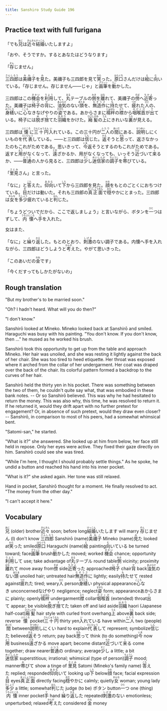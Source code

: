 ```yaml
---
title: Sanshiro Study Guide 196
---
```


## Practice text with full furigana

<p>
「でも<ruby><rb>兄</rb><rt>あに</rt></ruby>は<ruby><rb>近々</rb><rt>きんきん</rt></ruby><ruby><rb>結婚</rb><rt>けっこん</rt></ruby>いたしますよ」
</p>

<p>「おや、そうですか。するとあなたはどうなります」</p>
<p>
「<ruby><rb>存</rb><rt>ぞん</rt></ruby>じません」
</p>

<p>
<ruby><rb>三四郎</rb><rt>さんしろう</rt></ruby>は<ruby><rb>美禰子</rb><rt>みねこ</rt></ruby>を<ruby><rb>見</rb><rt>み</rt></ruby>た。美禰子も三四郎を見て<ruby><rb>笑</rb><rt>わら</rt></ruby>った。<ruby><rb>原口</rb><rt>はらぐち</rt></ruby>さんだけは<ruby><rb>絵</rb><rt>え</rt></ruby>に<ruby><rb>向</rb><rt>む</rt></ruby>いている。「存じません。存じません――じゃ」と<ruby><rb>画筆</rb><rt>ブラッシ</rt></ruby>を<ruby><rb>動</rb><rt>うご</rt></ruby>かした。
</p>

<p>
三四郎はこの<ruby><rb>機会</rb><rt>きかい</rt></ruby>を<ruby><rb>利用</rb><rt>りよう</rt></ruby>して、<ruby><rb>丸</rb><rt>まる</rt></ruby>テーブルの<ruby><rb>側</rb><rt>わき</rt></ruby>を<ruby><rb>離</rb><rt>はな</rt></ruby>れて、美禰子の<ruby><rb>傍</rb><rt>そば</rt></ruby>へ<ruby><rb>近寄</rb><rt>ちかよ</rt></ruby>った。美禰子は<ruby><rb>椅子</rb><rt>いす</rt></ruby>の<ruby><rb>背</rb><rt>せ</rt></ruby>に、<ruby><rb>油気</rb><rt>あぶらけ</rt></ruby>のない<ruby><rb>頭</rb><rt>あたま</rt></ruby>を、<ruby><rb>無造作</rb><rt>むぞうさ</rt></ruby>に<ruby><rb>持</rb><rt>も</rt></ruby>たせて、<ruby><rb>疲</rb><rt>つか</rt></ruby>れた<ruby><rb>人</rb><rt>ひと</rt></ruby>の、<ruby><rb>身繕</rb><rt>みづくろ</rt></ruby>いに<ruby><rb>心</rb><rt>こころ</rt></ruby>なきなげやりの<ruby><rb>姿</rb><rt>すがた</rt></ruby>である。あからさまに<ruby><rb>襦袢</rb><rt>じゅばん</rt></ruby>の<ruby><rb>襟</rb><rt>えり</rt></ruby>から<ruby><rb>咽喉首</rb><rt>のどくび</rt></ruby>が<ruby><rb>出</rb><rt>で</rt></ruby>ている。椅子には<ruby><rb>脱</rb><rt>ぬ</rt></ruby>ぎ<ruby><rb>捨</rb><rt>す</rt></ruby>てた<ruby><rb>羽織</rb><rt>はおり</rt></ruby>をかけた。<ruby><rb>廂髪</rb><rt>ひさしがみ</rt></ruby>の<ruby><rb>上</rb><rt>うえ</rt></ruby>にきれいな<ruby><rb>裏</rb><rt>うら</rt></ruby>が見える。
</p>

<p>
三四郎は<ruby><rb>懐</rb><rt>ふところ</rt></ruby>に<ruby><rb>三十円</rb><rt>さんじゅうえん</rt></ruby><ruby><rb>入</rb><rt>い</rt></ruby>れている。この三十円が<ruby><rb>二人</rb><rt>ふたり</rt></ruby>の<ruby><rb>間</rb><rt>あいだ</rt></ruby>にある、<ruby><rb>説明</rb><rt>せつめい</rt></ruby>しにくいものを<ruby><rb>代表</rb><rt>だいひょう</rt></ruby>している。――と三四郎は<ruby><rb>信</rb><rt>しん</rt></ruby>じた。<ruby><rb>返</rb><rt>かえ</rt></ruby>そうと<ruby><rb>思</rb><rt>おも</rt></ruby>って、返さなかったのもこれがためである。思いきって、<ruby><rb>今</rb><rt>いま</rt></ruby>返そうとするのもこれがためである。返すと<ruby><rb>用</rb><rt>よう</rt></ruby>がなくなって、<ruby><rb>遠</rb><rt>とお</rt></ruby>ざかるか、用がなくなっても、いっそう<ruby><rb>近</rb><rt>ちか</rt></ruby>づいて<ruby><rb>来</rb><rt>く</rt></ruby>るか、――<ruby><rb>普通</rb><rt>ふつう</rt></ruby>の人から見ると、三四郎は<ruby><rb>少</rb><rt>すこ</rt></ruby>し<ruby><rb>迷信家</rb><rt>めいしんか</rt></ruby>の<ruby><rb>調子</rb><rt>ちょうし</rt></ruby>を<ruby><rb>帯</rb><rt>お</rt></ruby>びている。
</p>

<p>
「<ruby><rb>里見</rb><rt>さとみ</rt></ruby>さん」と言った。
</p>

<p>
「なに」と<ruby><rb>答</rb><rt>こた</rt></ruby>えた。<ruby><rb>仰向</rb><rt>あおむ</rt></ruby>いて<ruby><rb>下</rb><rt>した</rt></ruby>から三四郎を見た。<ruby><rb>顔</rb><rt>かお</rt></ruby>をもとのごとくにおちつけている。<ruby><rb>目</rb><rt>め</rt></ruby>だけは動いた。それも三四郎の<ruby><rb>真正面</rb><rt>まっしょうめん</rt></ruby>で<ruby><rb>穏</rb><rt>おだ</rt></ruby>やかにとまった。三四郎は<ruby><rb>女</rb><rt>おんな</rt></ruby>を<ruby><rb>多少</rb><rt>たしょう</rt></ruby>疲れていると<ruby><rb>判</rb><rt>はん</rt></ruby>じた。
</p>

<p>
「ちょうどついでだから、ここで返しましょう」と言いながら、ボタンを<ruby><rb>一</rb><rt>ひと</rt></ruby>つはずして、<ruby><rb>内懐</rb><rt>うちぶところ</rt></ruby>へ<ruby><rb>手</rb><rt>て</rt></ruby>を入れた。
</p>

<p>女はまた、</p>
<p>
「なに」と<ruby><rb>繰</rb><rt>く</rt></ruby>り<ruby><rb>返</rb><rt>かえ</rt></ruby>した。もとのとおり、<ruby><rb>刺激</rb><rt>しげき</rt></ruby>のない調子である。内懐へ手を入れながら、三四郎はどうしようと<ruby><rb>考</rb><rt>かんが</rt></ruby>えた。やがて思いきった。
</p>

<p>
「このあいだの<ruby><rb>金</rb><rt>かね</rt></ruby>です」
</p>

<p>「今くだすってもしかたがないわ」</p>

## Rough translation

"But my brother's to be married soon."

"Oh? I hadn't heard. What will you do then?"

"I don't know."

Sanshirō looked at Mineko. Mineko looked back at Sanshirō and smiled. Haraguchi was busy with his painting. "You don't know. If you don't know, then ..." he mused as he worked his brush.

Sanshirō took this opportunity to get up from the table and approach Mineko. Her hair was unoiled, and she was resting it lightly against the back of her chair. She was too tired to heed etiquette. Her throat was exposed where it arched from the collar of her undergarment. Her coat was draped over the back of the chair. Its colorful pattern formed a backdrop to the curves of her hair.

Sanshirō held the thirty yen in his pocket. There was something between the two of them, he couldn't quite say what, that was embodied in these bank notes. -- Or so Sanshirō believed. This was why he had hesitated to return the money. This was also why, this time, he was resolved to return it. If he returned it, would they drift apart with no further pretext for engagement? Or, in absence of such pretext, would they draw even closer? -- Sanshirō, in comparison to most of his peers, had a somewhat whimsical bent.

"Satomi-san," he started.

"What is it?" she answered. She looked up at him from below, her face still held in repose. Only her eyes were active. They fixed their gaze directly on him. Sanshirō could see she was tired.

"While I'm here, I thought I should probably settle things." As he spoke, he undid a button and reached his hand into his inner pocket.  

"What is it?" she asked again. Her tone was still relaxed.

Hand in pocket, Sanshirō thought for a moment. He finally resolved to act. "The money from the other day."

"I can't accept it here." 


## Vocabulary

<p>
<span class="vocabstudy"><ruby><rb>兄</rb><rt>あに</rt></ruby>&nbsp;(older) brother</span><span class="vocabstudy"><ruby><rb>近々</rb><rt>きんきん</rt></ruby>&nbsp;soon; before long</span><span class="vocabstudy"><ruby><rb>結婚</rb><rt>けっこん</rt></ruby>いたします&nbsp;will marry</span>
<span class="vocabstudy"><ruby><rb>存</rb><rt>ぞん</rt></ruby>じません&nbsp;(I) don't know</span>
<span class="vocabstudy"><ruby><rb>三四郎</rb><rt>さんしろう</rt></ruby>&nbsp;Sanshirō (name)</span><span class="vocabstudy"><ruby><rb>美禰子</rb><rt>みねこ</rt></ruby>&nbsp;Mineko (name)</span><span class="vocabstudy"><ruby><rb>見</rb><rt>み</rt></ruby>た&nbsp;looked at</span><span class="vocabstudy"><ruby><rb>笑</rb><rt>わら</rt></ruby>った&nbsp;smiled</span><span class="vocabstudy"><ruby><rb>原口</rb><rt>はらぐち</rt></ruby>&nbsp;Haraguchi (name)</span><span class="vocabstudy"><ruby><rb>絵</rb><rt>え</rt></ruby>&nbsp;painting</span><span class="vocabstudy"><ruby><rb>向</rb><rt>む</rt></ruby>いている&nbsp;be turned toward; face</span><span class="vocabstudy"><ruby><rb>画筆</rb><rt>ブラッシ</rt></ruby>&nbsp;brush</span><span class="vocabstudy"><ruby><rb>動</rb><rt>うご</rt></ruby>かした&nbsp;moved; worked</span>
<span class="vocabstudy"><ruby><rb>機会</rb><rt>きかい</rt></ruby>&nbsp;chance; opportunity</span><span class="vocabstudy"><ruby><rb>利用</rb><rt>りよう</rt></ruby>して&nbsp;use; take advantage of</span><span class="vocabstudy"><ruby><rb>丸</rb><rt>まる</rt></ruby>テーブル&nbsp;round table</span><span class="vocabstudy"><ruby><rb>側</rb><rt>わき</rt></ruby>&nbsp;vicinity; proximity</span><span class="vocabstudy"><ruby><rb>離</rb><rt>はな</rt></ruby>れて&nbsp;move away from</span><span class="vocabstudy"><ruby><rb>傍</rb><rt>そば</rt></ruby>&nbsp;side</span><span class="vocabstudy"><ruby><rb>近寄</rb><rt>ちかよ</rt></ruby>った&nbsp;approached</span><span class="vocabstudy"><ruby><rb>椅子</rb><rt>いす</rt></ruby>&nbsp;chair</span><span class="vocabstudy"><ruby><rb>背</rb><rt>せ</rt></ruby>&nbsp;back</span><span class="vocabstudy"><ruby><rb>油気</rb><rt>あぶらけ</rt></ruby>のない<ruby><rb>頭</rb><rt>あたま</rt></ruby>&nbsp;unoiled hair; untreated hair</span><span class="vocabstudy"><ruby><rb>無造作</rb><rt>むぞうさ</rt></ruby>に&nbsp;lightly; easily</span><span class="vocabstudy"><ruby><rb>持</rb><rt>も</rt></ruby>たせて&nbsp;rested against</span><span class="vocabstudy"><ruby><rb>疲</rb><rt>つか</rt></ruby>れた&nbsp;tired; weary</span><span class="vocabstudy"><ruby><rb>人</rb><rt>ひと</rt></ruby>&nbsp;person</span><span class="vocabstudy"><ruby><rb>身繕</rb><rt>みづくろ</rt></ruby>い&nbsp;physical appearance</span><span class="vocabstudy"><ruby><rb>心</rb><rt>こころ</rt></ruby>なき&nbsp;unconcerned</span><span class="vocabstudy">なげやり&nbsp;negligence; neglect</span><span class="vocabstudy"><ruby><rb>姿</rb><rt>すがた</rt></ruby>&nbsp;form; appearance</span><span class="vocabstudy">あからさまに&nbsp;plainly; openly</span><span class="vocabstudy"><ruby><rb>襦袢</rb><rt>じゅばん</rt></ruby>&nbsp;undergarment</span><span class="vocabstudy"><ruby><rb>襟</rb><rt>えり</rt></ruby>&nbsp;collar</span><span class="vocabstudy"><ruby><rb>咽喉首</rb><rt>のどくび</rt></ruby>&nbsp;(extended) throat</span><span class="vocabstudy"><ruby><rb>出</rb><rt>で</rt></ruby>て&nbsp;appear; be visible</span><span class="vocabstudy"><ruby><rb>脱</rb><rt>ぬ</rt></ruby>ぎ<ruby><rb>捨</rb><rt>す</rt></ruby>てた&nbsp;taken off and laid aside</span><span class="vocabstudy"><ruby><rb>羽織</rb><rt>はおり</rt></ruby>&nbsp;haori (Japanese half-coat)</span><span class="vocabstudy"><ruby><rb>廂髪</rb><rt>ひさしがみ</rt></ruby>&nbsp;hair style with curled front overhang</span><span class="vocabstudy"><ruby><rb>上</rb><rt>うえ</rt></ruby>&nbsp;above</span><span class="vocabstudy"><ruby><rb>裏</rb><rt>うら</rt></ruby>&nbsp;back side; reverse</span>
<span class="vocabstudy"><ruby><rb>懐</rb><rt>ふところ</rt></ruby>&nbsp;pocket</span><span class="vocabstudy"><ruby><rb>三十円</rb><rt>さんじゅうえん</rt></ruby>&nbsp;thirty yen</span><span class="vocabstudy"><ruby><rb>入</rb><rt>い</rt></ruby>れている&nbsp;have within</span><span class="vocabstudy"><ruby><rb>二人</rb><rt>ふたり</rt></ruby>&nbsp;two (people)</span><span class="vocabstudy"><ruby><rb>間</rb><rt>あいだ</rt></ruby>&nbsp;between</span><span class="vocabstudy"><ruby><rb>説明</rb><rt>せつめい</rt></ruby>しにくい&nbsp;hard to explain</span><span class="vocabstudy"><ruby><rb>代表</rb><rt>だいひょう</rt></ruby>して&nbsp;represent; symbolize</span><span class="vocabstudy"><ruby><rb>信</rb><rt>しん</rt></ruby>じた&nbsp;believed</span><span class="vocabstudy"><ruby><rb>返</rb><rt>かえ</rt></ruby>そう&nbsp;return; pay back</span><span class="vocabstudy"><ruby><rb>思</rb><rt>おも</rt></ruby>って&nbsp;think (to do something)</span><span class="vocabstudy"><ruby><rb>今</rb><rt>いま</rt></ruby>&nbsp;now</span><span class="vocabstudy"><ruby><rb>用</rb><rt>よう</rt></ruby>&nbsp;business</span><span class="vocabstudy"><ruby><rb>遠</rb><rt>とお</rt></ruby>ざかる&nbsp;move apart; become distant</span><span class="vocabstudy"><ruby><rb>近</rb><rt>ちか</rt></ruby>づいて<ruby><rb>来</rb><rt>く</rt></ruby>る&nbsp;come together; draw nearer</span><span class="vocabstudy"><ruby><rb>普通</rb><rt>ふつう</rt></ruby>の&nbsp;ordinary; average</span><span class="vocabstudy"><ruby><rb>少</rb><rt>すこ</rt></ruby>し&nbsp;a little; a bit</span><span class="vocabstudy"><ruby><rb>迷信家</rb><rt>めいしんか</rt></ruby>&nbsp;superstitious; irrational; whimsical (type of person)</span><span class="vocabstudy"><ruby><rb>調子</rb><rt>ちょうし</rt></ruby>&nbsp;mood; manner</span><span class="vocabstudy"><ruby><rb>帯</rb><rt>お</rt></ruby>びて&nbsp;show a tinge of</span>
<span class="vocabstudy"><ruby><rb>里見</rb><rt>さとみ</rt></ruby>&nbsp;Satomi (Mineko's family name)</span>
<span class="vocabstudy"><ruby><rb>答</rb><rt>こた</rt></ruby>えた&nbsp;replied; responded</span><span class="vocabstudy"><ruby><rb>仰向</rb><rt>あおむ</rt></ruby>いて&nbsp;looking up</span><span class="vocabstudy"><ruby><rb>下</rb><rt>した</rt></ruby>&nbsp;below</span><span class="vocabstudy"><ruby><rb>顔</rb><rt>かお</rt></ruby>&nbsp;face; facial expression</span><span class="vocabstudy"><ruby><rb>目</rb><rt>め</rt></ruby>&nbsp;eyes</span><span class="vocabstudy"><ruby><rb>真正面</rb><rt>まっしょうめん</rt></ruby>&nbsp;directly facing</span><span class="vocabstudy"><ruby><rb>穏</rb><rt>おだ</rt></ruby>やかに&nbsp;calmly; quietly</span><span class="vocabstudy"><ruby><rb>女</rb><rt>おんな</rt></ruby>&nbsp;woman; young lady</span><span class="vocabstudy"><ruby><rb>多少</rb><rt>たしょう</rt></ruby>&nbsp;a little; somewhat</span><span class="vocabstudy"><ruby><rb>判</rb><rt>はん</rt></ruby>じた&nbsp;judge (to be)</span>
<span class="vocabstudy">ボタン&nbsp;button</span><span class="vocabstudy"><ruby><rb>一</rb><rt>ひと</rt></ruby>つ&nbsp;one (thing)</span><span class="vocabstudy"><ruby><rb>内懐</rb><rt>うちぶところ</rt></ruby>&nbsp;inner pocket</span><span class="vocabstudy"><ruby><rb>手</rb><rt>て</rt></ruby>&nbsp;hand</span>
<span class="vocabstudy"><ruby><rb>繰</rb><rt>く</rt></ruby>り<ruby><rb>返</rb><rt>かえ</rt></ruby>した&nbsp;repeated</span><span class="vocabstudy"><ruby><rb>刺激</rb><rt>しげき</rt></ruby>のない&nbsp;emotionless; unperturbed; relaxed</span><span class="vocabstudy"><ruby><rb>考</rb><rt>かんが</rt></ruby>えた&nbsp;considered</span>
<span class="vocabstudy"><ruby><rb>金</rb><rt>かね</rt></ruby>&nbsp;money</span>
</p>
